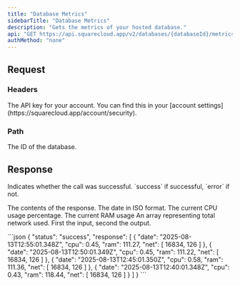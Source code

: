 ```yaml
---
title: "Database Metrics"
sidebarTitle: "Database Metrics"
description: "Gets the metrics of your hosted database."
api: "GET https://api.squarecloud.app/v2/databases/{databaseId}/metrics"
authMethod: "none" 
---
```


## Request

### Headers

<ParamField header="Authorization" type="string" placeholder="API KEY" required>
  The API key for your account. You can find this in your [account settings](https://squarecloud.app/account/security).
</ParamField>

### Path

<ParamField path="databaseId" type="string" placeholder="Database ID" required>
  The ID of the database.
</ParamField>

## Response

<ResponseField name="status" type="string">
  Indicates whether the call was successful. `success` if successful, `error` if not.
</ResponseField>
<ResponseField name="response" type="array">

The contents of the response.
<Expandable title="Toggle object">
<ResponseField name="date" type="string">
  The date in ISO format.
</ResponseField> 
<ResponseField name="cpu" type="string">
  The current CPU usage percentage. 
</ResponseField>
<ResponseField name="ram" type="string">
  The current RAM usage 
</ResponseField>
<ResponseField name="net" type="int[]">
  An array representing total network used. First the input, second the output. 
</ResponseField>
</Expandable>
</ResponseField>

<ResponseExample>
```json
{
    "status": "success",
    "response": [
        {
            "date": "2025-08-13T12:55:01.348Z",
            "cpu": 0.45,
            "ram": 111.27,
            "net": [
                16834,
                126
            ]
        },
        {
            "date": "2025-08-13T12:50:01.349Z",
            "cpu": 0.45,
            "ram": 111.22,
            "net": [
                16834,
                126
            ]
        },
        {
            "date": "2025-08-13T12:45:01.350Z",
            "cpu": 0.58,
            "ram": 111.36,
            "net": [
                16834,
                126
            ]
        },
        {
            "date": "2025-08-13T12:40:01.348Z",
            "cpu": 0.43,
            "ram": 118.44,
            "net": [
                16834,
                126
            ]
        }
    ]
}
```
</ResponseExample>
